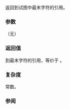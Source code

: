 {{cpp/experimental/basic_string_view/title | back}}
{{cpp/experimental/basic_string_view/navbar}}
{{dcl begin}}
{{dcl | since=libfund_ts |
constexpr const_reference back() const;
}}
{{dcl end}}

返回到试图中最末字符的引用。

===参数===
（无）

===返回值===
到最末字符的引用，等价于 {{c|operator[](size() - 1)}}。

===复杂度===
常数。

===参阅===

{{dsc begin}}
{{dsc inc | cpp/experimental/basic_string_view/dsc front }}
{{dsc end}}